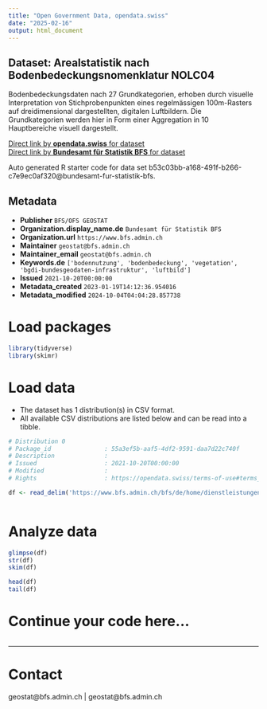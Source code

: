 ```yaml
---
title: "Open Government Data, opendata.swiss"
date: "2025-02-16"
output: html_document
---
```


## Dataset: Arealstatistik nach Bodenbedeckungsnomenklatur NOLC04

Bodenbedeckungsdaten nach 27 Grundkategorien, erhoben durch visuelle Interpretation von Stichprobenpunkten eines regelmässigen 100m-Rasters auf dreidimensional dargestellten, digitalen Luftbildern. Die Grundkategorien werden hier in Form einer Aggregation in 10 Hauptbereiche visuell dargestellt.

[Direct link by **opendata.swiss** for dataset](https://opendata.swiss/de/dataset/arealstatistik-nach-bodenbedeckungsnomenklatur-nolc04)<br>
[Direct link by **Bundesamt für Statistik BFS** for dataset](https://www.bfs.admin.ch/bfs/de/home/dienstleistungen/geostat/geodaten-bundesstatistik/boden-nutzung-bedeckung-eignung/arealstatistik-schweiz.assetdetail.32376295.html)

Auto generated R starter code for data set b53c03bb-a168-491f-b266-c7e9ec0af320@bundesamt-fur-statistik-bfs.

## Metadata

- **Publisher** `BFS/OFS GEOSTAT`
- **Organization.display_name.de** `Bundesamt für Statistik BFS`
- **Organization.url** `https://www.bfs.admin.ch`
- **Maintainer** `geostat@bfs.admin.ch`
- **Maintainer_email** `geostat@bfs.admin.ch`
- **Keywords.de** `['bodennutzung', 'bodenbedeckung', 'vegetation', 'bgdi-bundesgeodaten-infrastruktur', 'luftbild']`
- **Issued** `2021-10-20T00:00:00`
- **Metadata_created** `2023-01-19T14:12:36.954016`
- **Metadata_modified** `2024-10-04T04:04:28.857738`


# Load packages

```r

library(tidyverse)
library(skimr)

```

# Load data

-   The dataset has 1 distribution(s) in CSV format.
-   All available CSV distributions are listed below and can be read into a tibble.

```r

# Distribution 0
# Package_id               : 55a3ef5b-aaf5-4df2-9591-daa7d22c740f
# Description              : 
# Issued                   : 2021-10-20T00:00:00
# Modified                 : 
# Rights                   : https://opendata.swiss/terms-of-use#terms_by_ask

df <- read_delim('https://www.bfs.admin.ch/bfs/de/home/dienstleistungen/geostat/geodaten-bundesstatistik/boden-nutzung-bedeckung-eignung/arealstatistik-schweiz.assetdetail.32376296.html')



```

# Analyze data

```r

glimpse(df)
str(df)
skim(df)

head(df)
tail(df)

```

# Continue your code here...

```r

```

------------------------------------------------------------------------

# Contact

geostat@bfs.admin.ch | geostat@bfs.admin.ch
